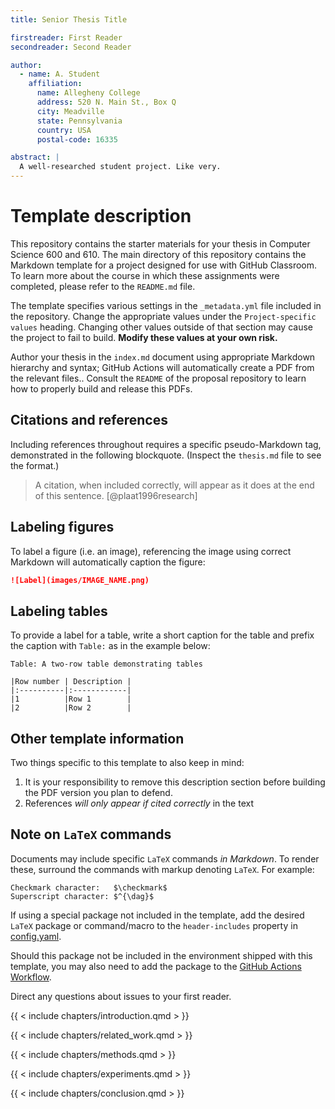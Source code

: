 ```yaml
---
title: Senior Thesis Title

firstreader: First Reader
secondreader: Second Reader

author:
  - name: A. Student
    affiliation:
      name: Allegheny College
      address: 520 N. Main St., Box Q
      city: Meadville
      state: Pennsylvania
      country: USA
      postal-code: 16335

abstract: |
  A well-researched student project. Like very.
---
```


# Template description

This repository contains the starter materials for your thesis in Computer
Science 600 and 610. The main directory of this repository contains the Markdown
template for a project designed for use with GitHub Classroom. To learn more about
the course in which these assignments were completed, please refer to the `README.md` file.

The template specifies various settings in the `_metadata.yml` file included in the
repository. Change the appropriate values under the `Project-specific values`
heading. Changing other values outside of that section may cause the project to
fail to build. **Modify these values at your own risk.**

Author your thesis in the `index.md` document using appropriate Markdown
hierarchy and syntax; GitHub Actions will automatically create a PDF from the relevant
files.. Consult the `README` of the proposal repository to learn how to properly build
and release this PDFs.

## Citations and references

Including references throughout requires a specific pseudo-Markdown tag, demonstrated
in the following blockquote. (Inspect the `thesis.md` file to see the format.)

> A citation, when included correctly, will appear as it does at the end of this
> sentence. [@plaat1996research]

## Labeling figures

To label a figure (i.e. an image), referencing the image using correct Markdown
will automatically caption the figure:

```markdown
![Label](images/IMAGE_NAME.png)
```

## Labeling tables

To provide a label for a table, write a short caption for the table and prefix the caption
with `Table:` as in the example below:

```
Table: A two-row table demonstrating tables

|Row number | Description |
|:----------|:------------|
|1          |Row 1        |
|2          |Row 2        |
```

## Other template information

Two things specific to this template to also keep in mind:

1. It is your responsibility to remove this description section before building
the PDF version you plan to defend.
2. References _will only appear if cited correctly_ in the text

## Note on `LaTeX` commands

Documents may include specific `LaTeX` commands _in Markdown_. To render these, surround the commands
with markup denoting `LaTeX`. For example:

```
Checkmark character:   $\checkmark$
Superscript character: $^{\dag}$
```

If using a special package not included in the template, add the desired `LaTeX`
package or command/macro to the `header-includes` property in [config.yaml](config.yaml).

Should this package not be included in the environment shipped with this template,
you may also need to add the package to the [GitHub Actions Workflow](.github/workflows/main.yml).

Direct any questions about issues to your first reader.

{{ < include chapters/introduction.qmd > }}

{{ < include chapters/related_work.qmd > }}

{{ < include chapters/methods.qmd > }}

{{ < include chapters/experiments.qmd > }}

{{ < include chapters/conclusion.qmd > }}
